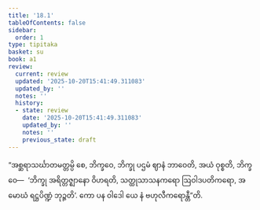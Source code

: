 ```yaml
---
title: '18.1'
tableOfContents: false
sidebar:
  order: 1
type: tipitaka
basket: su
book: a1
review:
  current: review
  updated: '2025-10-20T15:41:49.311083'
  updated_by: ''
  notes: ''
  history:
  - state: review
    date: '2025-10-20T15:41:49.311083'
    updated_by: ''
    notes: ''
    previous_state: draft
---
```



<DynamicBreadcrumb />


<ReviewStatus review={frontmatter.review} showDetails={true} />

<HypothesisAnnotation frontmatter={frontmatter} />

<Division number="382" book="a1" e="ch" v="15" p="41">

<Paragraph number="440" book="a1">
“အစ္ဆရာသင်္ဃာတမတ္တမ္ပိ စေ, ဘိက္ခဝေ, ဘိက္ခု ပဌမံ ဈာနံ ဘာဝေတိ, အယံ ဝုစ္စတိ, ဘိက္ခဝေ—  ‘ဘိက္ခု အရိတ္တဇ္ဈာနော ဝိဟရတိ, သတ္ထုသာသနကရော ဩဝါဒပတိကရော, အမောဃံ ရဋ္ဌပိဏ္ဍံ ဘုဉ္ဇတိ’. ကော ပန ဝါဒေါ ယေ နံ ဗဟုလီကရောန္တီ”တိ.
</Paragraph>
</Division>